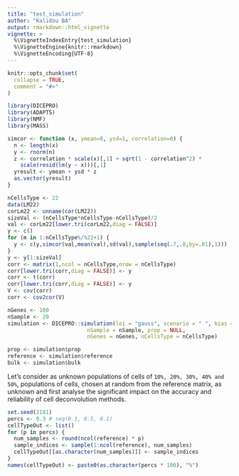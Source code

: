 ```yaml
---
title: "test_simulation"
author: "Kalidou BA"
output: rmarkdown::html_vignette
vignette: >
  %\VignetteIndexEntry{test_simulation}
  %\VignetteEngine{knitr::rmarkdown}
  %\VignetteEncoding{UTF-8}
---
```


```r
knitr::opts_chunk$set(
  collapse = TRUE,
  comment = "#>"
)
```


```r
library(DICEPRO)
library(ADAPTS)
library(NMF)
library(MASS)
```



```r
simcor <- function (x, ymean=0, ysd=1, correlation=0) {
  n <- length(x)
  y <- rnorm(n)
  z <- correlation * scale(x)[,1] + sqrt(1 - correlation^2) *
    scale(resid(lm(y ~ x)))[,1]
  yresult <- ymean + ysd * z
  as.vector(yresult)
}
```



```r
nCellsType <- 22
data(LM22)
corLm22 <- unname(cor(LM22))
sizeVal <- (nCellsType*nCellsType-nCellsType)/2
val <- corLm22[lower.tri(corLm22,diag = FALSE)]
y <- c()
for (m in 1:nCellsType%/%22+1) {
  y <- c(y,simcor(val,mean(val),sd(val),sample(seq(.7,.8,by=.01),1)))
}
y <- y[1:sizeVal]
corr <- matrix(1,ncol = nCellsType,nrow = nCellsType)
corr[lower.tri(corr,diag = FALSE)] <- y
corr <- t(corr)
corr[lower.tri(corr,diag = FALSE)] <- y
V <- cov(corr)
corr <- cov2cor(V)
```



```r
nGenes <- 100
nSample <- 20
simulation <- DICEPRO::simulation(loi = "gauss", scenario = " ", bias = TRUE, corr = corr,
                         nSample = nSample, prop = NULL,
                         nGenes = nGenes, nCellsType = nCellsType)

prop <- simulation$prop
reference <- simulation$reference
bulk <- simulation$bulk
```

Let's consider as unknown populations of cells of `10%, 20%, 30%, 40% and 50%`, populations of cells, chosen at random from the reference matrix, as unknown and first analyse the significant impact on the accuracy and reliability of cell deconvolution methods.

```r
set.seed(2101)
percs <- 0.3 # seq(0.1, 0.5, 0.1)
cellTypeOut <- list()
for (p in percs) {
  num_samples <- round(ncol(reference) * p)
  sample_indices <- sample(1:ncol(reference), num_samples)
  cellTypeOut[[as.character(num_samples)]] <- sample_indices
}
names(cellTypeOut) <- paste0(as.character(percs * 100), "%")
```



<!-- ```{r, message=FALSE} -->
<!-- set.seed(2101) -->
<!-- refDataIncomplet <- reference[,-cellTypeOut$`30%`] -->

<!-- result <- DICEPRO(reference = refDataIncomplet, bulk = as.matrix(simulation$bulk), methodDeconv = "DCQ", W_prime = 0, p_prime = 0) -->
<!-- result -->
<!-- ``` -->

